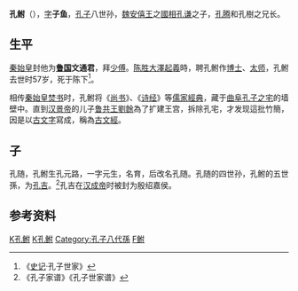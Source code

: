 '''孔鲋'''（{{bd|？||？||catIdx=K孔}}），[[表字|字]]'''子鱼'''，[[孔子|孔子]]八世孙，[[魏安僖王|魏安僖王]]之[[國相|國相]][[孔谦|孔谦]]之子，[[孔腾|孔腾]]和孔樹之兄长。

==生平==
[[秦始皇|秦始皇]]封他为'''[[鲁国|鲁国]]文通君'''，拜[[少傅|少傅]]。[[陈胜|陈胜]][[大澤起義|大澤起義]]時，聘孔鲋作[[博士|博士]]、[[太师|太师]]，孔鲋去世时57岁，死于陈下<ref>《[[史记|史记]]·孔子世家》</ref>。

相传[[秦始皇|秦始皇]][[焚书坑儒|焚书]]时，孔鲋将《[[尚书_(书)|尚书]]》、《[[诗经|诗经]]》等[[儒家|儒家]][[經典|經典]]，藏于[[曲阜|曲阜]][[孔子之宅|孔子之宅]]的墙壁中。直到[[汉景帝|汉景帝]]的儿子[[鲁共王|鲁共王]][[劉餘|劉餘]]為了扩建王宫，拆除孔宅，才发现這批竹簡，因是以[[古文_(文字)|古文字]]寫成，稱為[[古文經|古文經]]。

==子==
孔随，孔鲋生孔元路，一字元生，名育，后改名孔随。孔随的四世孙，孔鲋的五世孫，为[[孔吉|孔吉]]。<ref>《孔子家谱》《孔子世家谱》</ref>孔吉在[[汉成帝|汉成帝]]时被封为殷绍嘉侯。
==参考资料==
{{reflist|2}}
{{秦末汉初人物}}
[[Category:秦朝人|K孔鲋]]
[[Category:孔子世系|K孔鲋]]
[[Category:孔子八代孫|Category:孔子八代孫]]
[[Category:孔姓|F鲋]]